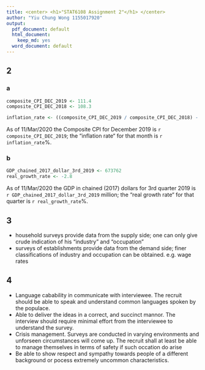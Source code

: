 ```yaml
---
title: <center> <h1>"STAT6108 Assignment 2"</h1> </center>
author: "Yiu Chung Wong 1155017920"
output:
  pdf_document: default
  html_document:
    keep_md: yes
  word_document: default
---
```


## 2

### a
```r
composite_CPI_DEC_2019 <- 111.4
composite_CPI_DEC_2018 <- 108.3

inflation_rate <- ((composite_CPI_DEC_2019 / composite_CPI_DEC_2018) - 1) * 100
```

As of 11/Mar/2020 the Composite CPI for December 2019 is `r composite_CPI_DEC_2019`; the “inflation rate“ for that month is `r inflation_rate`%.

### b
```r
GDP_chained_2017_dollar_3rd_2019 <- 673762
real_growth_rate <- -2.8
```

As of 11/Mar/2020 the GDP in chained (2017) dollars for 3rd quarter 2019 is `r GDP_chained_2017_dollar_3rd_2019` million; the “real growth rate“ for that quarter is `r real_growth_rate`%.

## 3

* household surveys provide data from the supply side; one can only give crude indication of his “industry” and “occupation”
* surveys of establishments provide data from the demand side; finer classifications of industry and occupation can be obtained. e.g. wage rates

## 4

* Language cabability in communicate with interviewee. The recruit should be able to speak and understand common languages spoken by the populace.
* Able to deliver the ideas in a correct, and succinct mannor. The interview should require minimal effort from the interviewee to understand the survey. 
* Crisis management. Surveys are conducted in varying environments and unforseen circumstances will come up. The recruit shall at least be able to manage themselves in terms of safety if such occation do arise 
* Be able to show respect and sympathy towards people of a different background or pocess extremely uncommon characteristics.